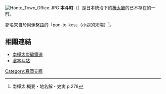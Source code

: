 {{日本町村 (廢除)|
自治體名=本斗|
町村=町|
町村章=|
日文原名=本斗町|
平假名=ほんとちょう|
羅馬字拼音=Honto-chō|
都道府縣=樺太廳|
廢除時間=1949年6月1日| 
廢除理由=放棄領土主權| 
廢除時處置=|
現在自治體=|
支廳=真岡支廳|
郡=本斗郡|
編號=|
面積=|
邊界未定=|
人口=11,201|
統計時間=1941年12月1日 |
自治體=|
樹=|
花=|
鳥=|
其他象徵物=|
其他象徵=|
郵遞區號=|
所在地=|
電話號碼=|
外部連結=|
經度=|
緯度=|
地圖=|
註記=|
}}
[[File:Honto_Town_Office.JPG|thumb]]
'''本斗町'''（{{jpn|j=本斗町|hg=ほんとちょう|rm=Honto chō|f=y}}）是日本統治下的[[樺太廳|樺太廳]]的已不存在的一[[町|町]]。

郡名來自於[[阿伊努語|阿伊努語]]的「pon-to-kes」（小湖的末端）<ref>南樺太:概要・地名解・史実 p.278</ref>。

==相關連結==
*[[南樺太炭礦鐵道|南樺太炭礦鐵道]]
*[[濱本斗站|濱本斗站]]

{{真岡支廳}}

[[Category:真岡支廳|Category:真岡支廳]]
